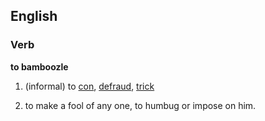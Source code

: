 ==English==
===Verb===
'''to bamboozle'''
# (informal) to [[con]], [[defraud]], [[trick]]
# {{vulgar}} to make a fool of any one, to humbug or impose on him.